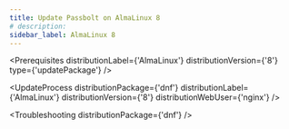 ```yaml
---
title: Update Passbolt on AlmaLinux 8
# description:
sidebar_label: AlmaLinux 8
---
```



<Prerequisites
  distributionLabel={'AlmaLinux'}
  distributionVersion={'8'}
  type={'updatePackage'}
/>

<UpdateProcess 
  distributionPackage={'dnf'}
  distributionLabel={'AlmaLinux'}
  distributionVersion={'8'} 
  distributionWebUser={'nginx'}
/>

<Troubleshooting distributionPackage={'dnf'} />

<InCaseOfIssues />